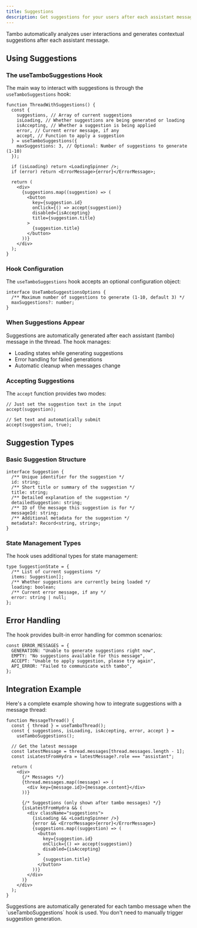 ```yaml
---
title: Suggestions
description: Get suggestions for your users after each assistant message.
---
```


Tambo automatically analyzes user interactions and generates contextual suggestions after each assistant message.

## Using Suggestions

### The useTamboSuggestions Hook

The main way to interact with suggestions is through the `useTamboSuggestions` hook:

```tsx title="thread-with-suggestions.tsx"
function ThreadWithSuggestions() {
  const {
    suggestions, // Array of current suggestions
    isLoading, // Whether suggestions are being generated or loading
    isAccepting, // Whether a suggestion is being applied
    error, // Current error message, if any
    accept, // Function to apply a suggestion
  } = useTamboSuggestions({
    maxSuggestions: 3, // Optional: Number of suggestions to generate (1-10)
  });

  if (isLoading) return <LoadingSpinner />;
  if (error) return <ErrorMessage>{error}</ErrorMessage>;

  return (
    <div>
      {suggestions.map((suggestion) => (
        <button
          key={suggestion.id}
          onClick={() => accept(suggestion)}
          disabled={isAccepting}
          title={suggestion.title}
        >
          {suggestion.title}
        </button>
      ))}
    </div>
  );
}
```

### Hook Configuration

The `useTamboSuggestions` hook accepts an optional configuration object:

```tsx title="thread-with-suggestions.tsx"
interface UseTamboSuggestionsOptions {
  /** Maximum number of suggestions to generate (1-10, default 3) */
  maxSuggestions?: number;
}
```

### When Suggestions Appear

Suggestions are automatically generated after each assistant (tambo) message in the thread. The hook manages:

- Loading states while generating suggestions
- Error handling for failed generations
- Automatic cleanup when messages change

### Accepting Suggestions

The `accept` function provides two modes:

```tsx title="thread-with-suggestions.tsx"
// Just set the suggestion text in the input
accept(suggestion);

// Set text and automatically submit
accept(suggestion, true);
```

## Suggestion Types

### Basic Suggestion Structure

```tsx title="thread-with-suggestions.tsx"
interface Suggestion {
  /** Unique identifier for the suggestion */
  id: string;
  /** Short title or summary of the suggestion */
  title: string;
  /** Detailed explanation of the suggestion */
  detailedSuggestion: string;
  /** ID of the message this suggestion is for */
  messageId: string;
  /** Additional metadata for the suggestion */
  metadata?: Record<string, string>;
}
```

### State Management Types

The hook uses additional types for state management:

```tsx title="thread-with-suggestions.tsx"
type SuggestionState = {
  /** List of current suggestions */
  items: Suggestion[];
  /** Whether suggestions are currently being loaded */
  loading: boolean;
  /** Current error message, if any */
  error: string | null;
};
```

## Error Handling

The hook provides built-in error handling for common scenarios:

```tsx title="thread-with-suggestions.tsx"
const ERROR_MESSAGES = {
  GENERATION: "Unable to generate suggestions right now",
  EMPTY: "No suggestions available for this message",
  ACCEPT: "Unable to apply suggestion, please try again",
  API_ERROR: "Failed to communicate with tambo",
};
```

## Integration Example

Here's a complete example showing how to integrate suggestions with a message thread:

```tsx title="thread-with-suggestions.tsx"
function MessageThread() {
  const { thread } = useTamboThread();
  const { suggestions, isLoading, isAccepting, error, accept } =
    useTamboSuggestions();

  // Get the latest message
  const latestMessage = thread.messages[thread.messages.length - 1];
  const isLatestFromHydra = latestMessage?.role === "assistant";

  return (
    <div>
      {/* Messages */}
      {thread.messages.map((message) => (
        <div key={message.id}>{message.content}</div>
      ))}

      {/* Suggestions (only shown after tambo messages) */}
      {isLatestFromHydra && (
        <div className="suggestions">
          {isLoading && <LoadingSpinner />}
          {error && <ErrorMessage>{error}</ErrorMessage>}
          {suggestions.map((suggestion) => (
            <button
              key={suggestion.id}
              onClick={() => accept(suggestion)}
              disabled={isAccepting}
            >
              {suggestion.title}
            </button>
          ))}
        </div>
      )}
    </div>
  );
}
```

<Callout type="info">
  Suggestions are automatically generated for each tambo message when the
  `useTamboSuggestions` hook is used. You don't need to manually trigger
  suggestion generation.
</Callout>
